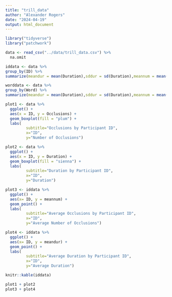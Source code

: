 ```yaml
---
title: "trill_data"
author: "Alexander Rogers"
date: "2024-04-19"
output: html_document
---
```


```r
library("tidyverse")
library("patchwork")
```
```r
data <- read_csv("../data/trill_data.csv") %>%
  na.omit
```

```r
iddata <- data %>%
group_by(ID) %>%
summarize(meandur = mean(Duration),sddur = sd(Duration),meannum = mean(Occlusions),sdnum = sd(Occlusions))

worddata <- data %>%
group_by(Word) %>%
summarize(meandur = mean(Duration),sddur = sd(Duration),meannum = mean(Occlusions),sdnum = sd(Occlusions))

```

```r
plot1 <- data %>%
  ggplot() +
  aes(x = ID, y = Occlusions) +
  geom_boxplot(fill = "plum") +
  labs( 
         subtitle="Occlusions by Participant ID",
         x="ID",
         y="Number of Occlusions")

plot2 <- data %>%
  ggplot() +
  aes(x = ID, y = Duration) +
  geom_boxplot(fill = "sienna") +
  labs( 
         subtitle="Duration by Participant ID",
         x="ID",
         y="Duration")

plot3 <- iddata %>%
  ggplot() +
  aes(x= ID, y = meannum) +
  geom_point() +
  labs( 
         subtitle="Average Occlusions by Participant ID",
         x="ID",
         y="Average Number of Occlusions")

plot4 <- iddata %>%
  ggplot() +
  aes(x= ID, y = meandur) +
  geom_point() +
  labs( 
         subtitle="Average Duration by Participant ID",
         x="ID",
         y="Average Duration")

knitr::kable(iddata)
```

```r
plot1 + plot2
plot3 + plot4
```

